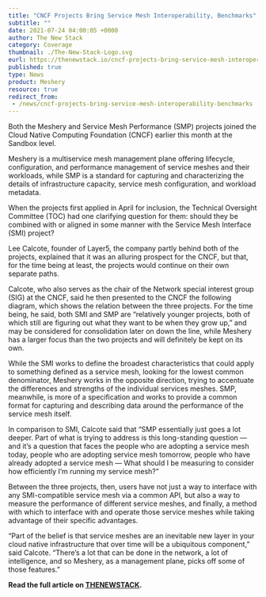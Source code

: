 ```yaml
---
title: "CNCF Projects Bring Service Mesh Interoperability, Benchmarks"
subtitle: ""
date: 2021-07-24 04:00:05 +0000
author: The New Stack
category: Coverage
thumbnail: ./The-New-Stack-Logo.svg
eurl: https://thenewstack.io/cncf-projects-bring-service-mesh-interoperability-benchmarks/
published: true
type: News
product: Meshery
resource: true
redirect_from:
 - /news/cncf-projects-bring-service-mesh-interoperability-benchmarks
---
```



<NewsWrapper>



Both the Meshery and Service Mesh Performance (SMP) projects joined the Cloud Native Computing Foundation (CNCF) earlier this month at the Sandbox level.

Meshery is a multiservice mesh management plane offering lifecycle, configuration, and performance management of service meshes and their workloads, while SMP is a standard for capturing and characterizing the details of infrastructure capacity, service mesh configuration, and workload metadata.

When the projects first applied in April for inclusion, the Technical Oversight Committee (TOC) had one clarifying question for them: should they be combined with or aligned in some manner with the Service Mesh Interface (SMI) project?

Lee Calcote, founder of Layer5, the company partly behind both of the projects, explained that it was an alluring prospect for the CNCF, but that, for the time being at least, the projects would continue on their own separate paths.

Calcote, who also serves as the chair of the Network special interest group (SIG) at the CNCF, said he then presented to the CNCF the following diagram, which shows the relation between the three projects. For the time being, he said, both SMI and SMP are “relatively younger projects, both of which still are figuring out what they want to be when they grow up,” and may be considered for consolidation later on down the line, while Meshery has a larger focus than the two projects and will definitely be kept on its own.

While the SMI works to define the broadest characteristics that could apply to something defined as a service mesh, looking for the lowest common denominator, Meshery works in the opposite direction, trying to accentuate the differences and strengths of the individual services meshes. SMP, meanwhile, is more of a specification and works to provide a common format for capturing and describing data around the performance of the service mesh itself.

In comparison to SMI, Calcote said that “SMP essentially just goes a lot deeper. Part of what is trying to address is this long-standing question — and it’s a question that faces the people who are adopting a service mesh today, people who are adopting service mesh tomorrow, people who have already adopted a service mesh — What should I be measuring to consider how efficiently I’m running my service mesh?”

Between the three projects, then, users have not just a way to interface with any SMI-compatible service mesh via a common API, but also a way to measure the performance of different service meshes, and finally, a method with which to interface with and operate those service meshes while taking advantage of their specific advantages.


“Part of the belief is that service meshes are an inevitable new layer in your cloud native infrastructure that over time will be a ubiquitous component,” said Calcote. “There’s a lot that can be done in the network, a lot of intelligence, and so Meshery, as a management plane, picks off some of those features.”



**Read the full article on [THENEWSTACK](https://thenewstack.io/cncf-projects-bring-service-mesh-interoperability-benchmarks).**
</NewsWrapper>
